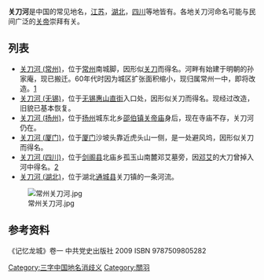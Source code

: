 {{unreferenced|time=2011-06-16T05:50:57+00:00}}
'''关刀河'''是中国的常见地名，[[江苏|江苏]]，[[湖北|湖北]]，[[四川|四川]]等地皆有。各地关刀河命名可能与民间广泛的[[关帝|关帝]]崇拜有关。

== 列表 ==

*[[关刀河_(常州)|关刀河 (常州)]]，位于[[常州|常州]]南城脚，因形似[[关刀|关刀]]而得名。河畔有始建于明朝的孙家庵，现已搬迁。60年代时因为城区扩张面积缩小，现归属常州一中，即将改造。[http://news.sina.com.cn/o/2008-07-18/112514183143s.shtml] {{Wayback|url=http://news.sina.com.cn/o/2008-07-18/112514183143s.shtml |date=20160304121308 }}
*[[关刀河_(无锡)|关刀河 (无锡)]]，位于[[无锡|无锡]][[惠山直街|惠山直街]]入口处，因形似关刀而得名。现经过改造，旧貌已基本恢复。
*[[关刀河_(扬州)|关刀河 (扬州)]]，位于[[扬州|扬州]]城东北乡[[邵伯镇|邵伯镇]][[关帝庙|关帝庙]]身后，现在寺庙不存，关刀河仍在。
*[[关刀河_(厦门)|关刀河 (厦门)]]，位于[[厦门|厦门]]沙坡头靠近虎头山一侧，是一处避风坞，因形似关刀而得名。
*[[关刀河_(四川)|关刀河 (四川)]]，位于[[剑阁县|剑阁县]]北庙乡孤玉山南麓邓艾墓旁，因[[邓艾|邓艾]]的大刀曾掉入河中得名。[http://homelife.scol.com.cn/new/html/jtshb/20110426/jtshb469655.html] {{Wayback|url=http://homelife.scol.com.cn/new/html/jtshb/20110426/jtshb469655.html |date=20160304142601 }}
*[[关刀河_(湖北)|关刀河 (湖北)]]，位于湖北[[通城县|通城县]]关刀镇的一条河流。
[[File:常州关刀河.jpg|thumb]]

== 参考资料==
《记忆龙城》卷一 中共党史出版社 2009 ISBN 9787509805282

[[Category:三字中国地名消歧义|Category:三字中国地名消歧义]]
[[Category:關羽|Category:關羽]]
